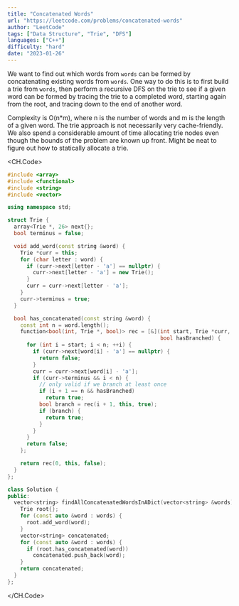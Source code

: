 ```yaml
---
title: "Concatenated Words"
url: "https://leetcode.com/problems/concatenated-words"
author: "LeetCode"
tags: ["Data Structure", "Trie", "DFS"]
languages: ["C++"]
difficulty: "hard"
date: "2023-01-26"
---
```


We want to find out which words from `words` can be formed by concatenating existing words from `words`. One way to do this is to first build a trie from `words`, then
perform a recursive DFS on the trie to see if a given word can be formed by tracing the trie to a completed word, starting again from the root, and tracing down to the end of another word.

Complexity is O(n\*m), where n is the number of words and m is the length of a given word.
The trie approach is not necessarily very cache-friendly. We also spend a considerable amount of time allocating trie nodes even though the bounds of the problem are known up front.
Might be neat to figure out how to statically allocate a trie.

<CH.Code>

```cpp
#include <array>
#include <functional>
#include <string>
#include <vector>

using namespace std;

struct Trie {
  array<Trie *, 26> next{};
  bool terminus = false;

  void add_word(const string &word) {
    Trie *curr = this;
    for (char letter : word) {
      if (curr->next[letter - 'a'] == nullptr) {
        curr->next[letter - 'a'] = new Trie();
      }
      curr = curr->next[letter - 'a'];
    }
    curr->terminus = true;
  }

  bool has_concatenated(const string &word) {
    const int n = word.length();
    function<bool(int, Trie *, bool)> rec = [&](int start, Trie *curr,
                                                bool hasBranched) {
      for (int i = start; i < n; ++i) {
        if (curr->next[word[i] - 'a'] == nullptr) {
          return false;
        }
        curr = curr->next[word[i] - 'a'];
        if (curr->terminus && i < n) {
          // only valid if we branch at least once
          if (i + 1 == n && hasBranched)
            return true;
          bool branch = rec(i + 1, this, true);
          if (branch) {
            return true;
          }
        }
      }
      return false;
    };

    return rec(0, this, false);
  }
};

class Solution {
public:
  vector<string> findAllConcatenatedWordsInADict(vector<string> &words) {
    Trie root{};
    for (const auto &word : words) {
      root.add_word(word);
    }
    vector<string> concatenated;
    for (const auto &word : words) {
      if (root.has_concatenated(word))
        concatenated.push_back(word);
    }
    return concatenated;
  }
};
```

</CH.Code>
